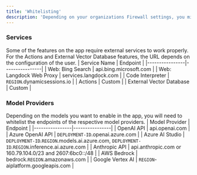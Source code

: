 ```yaml
---
title: 'Whitelisting'
description: 'Depending on your organizations Firewall settings, you might need to whitelist certain endpoints to use certain features.'
---
```


### Services
Some of the features on the app require external services to work properly. For the Actions and External Vector Database features, the URL depends on the configuration of the user.
| Service Name   | Endpoint     |
|----------------|----------------|
| Web: Bing Search    | api.bing.microsoft.com    |
| Web: Langdock Web Proxy | services.langdock.com |
| Code Interpreter | `REGION`.dynamicsessions.io    |
| Actions | Custom |
| External Vector Database | Custom |

### Model Providers
Depending on the models you want to enable in the app, you will need to whitelist the endpoints of the respective model providers.
| Model Provider   | Endpoint     |
|----------------|----------------|
| OpenAI API    | api.openai.com    |
| Azure OpenAI API    | `DEPLOYMENT-ID`.openai.azure.com    |
| Azure AI Studio    | `DEPLOYMENT-ID`.`REGION`.models.ai.azure.com, `DEPLOYMENT-ID`.`REGION`.inference.ai.azure.com    |
| Anthropic API    | api.anthropic.com or 160.79.104.0/23 and 2607:6bc0::/48    |
| AWS Bedrock    | bedrock.`REGION`.amazonaws.com	    |
| Google Vertex AI    | `REGION`-aiplatform.googleapis.com    |
